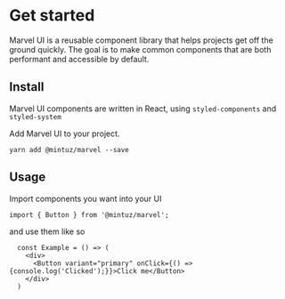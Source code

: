 
<Meta title="Marvel|Getting started" />

# Get started

Marvel UI is a reusable component library that helps projects get off the ground quickly. The goal is to make common components that are both performant and accessible by default.

## Install

Marvel UI components are written in React, using `styled-components` and `styled-system`

Add Marvel UI to your project.

`yarn add @mintuz/marvel --save`

## Usage

Import components you want into your UI

`import { Button } from '@mintuz/marvel';`

and use them like so

```
  const Example = () => (
    <div>
      <Button variant="primary" onClick={() => {console.log('Clicked');}}>Click me</Button>
    </div>
  )
```
